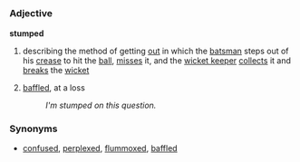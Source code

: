 =={{en}}==

===Adjective===
'''stumped'''
#{{cricket}} describing the method of getting [[out]] in which the [[batsman]] steps out of his [[crease]] to hit the [[ball]], [[misses]] it, and the [[wicket keeper]] [[collect]]s it and [[break]]s the [[wicket]]
#[[baffle]]d, at a loss
#:''I'm stumped on this question.''

===Synonyms===
*[[confused]], [[perplexed]], [[flummoxed]], [[baffled]]
